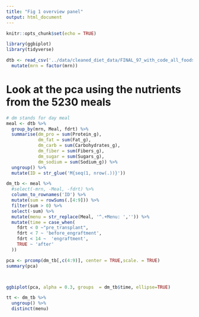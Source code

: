 ```yaml
---
title: "Fig 1 overview panel"
output: html_document
---
```


```r
knitr::opts_chunk$set(echo = TRUE)
```

```r
library(ggbiplot)
library(tidyverse)
```

```r
dtb <- read_csv('../data/cleaned_diet_data/FINAL_97_with_code_all_foods_drt_with_EN_finalized.csv') %>% 
  mutate(mrn = factor(mrn))

```

# Look at the pca using the nutrients from the 5230 meals

```r
# dm stands for day meal 
meal <- dtb %>% 
  group_by(mrn, Meal, fdrt) %>% 
  summarise(dm_pro = sum(Protein_g),
            dm_fat = sum(Fat_g),
            dm_carb = sum(Carbohydrates_g),
            dm_fiber = sum(Fibers_g),
            dm_sugar = sum(Sugars_g),
            dm_sodium = sum(Sodium_g)) %>% 
  ungroup() %>% 
  mutate(ID = str_glue('M{seq(1, nrow(.))}'))

dm_tb <- meal %>% 
  #select(-mrn, -Meal, -fdrt) %>% 
  column_to_rownames('ID') %>% 
  mutate(sum = rowSums(.[4:9])) %>% 
  filter(sum > 0) %>% 
  select(-sum) %>% 
  mutate(menu = str_replace(Meal, '^.+Menu: ','')) %>% 
  mutate(time = case_when(
    fdrt < 0 ~"pre_transplant",
    fdrt < 7 ~ 'before_engraftment',
    fdrt < 14 ~  'engraftment',
    TRUE ~ 'after'
  ))

pca <- prcomp(dm_tb[,c(4:9)], center = TRUE,scale. = TRUE)
summary(pca)



ggbiplot(pca, alpha = 0.3, groups  = dm_tb$time, ellipse=TRUE)

tt <- dm_tb %>% 
  ungroup() %>% 
  distinct(menu)
```


